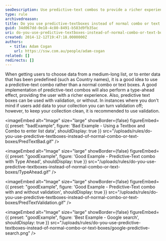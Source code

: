 ```yaml
---
seoDescription: Use predictive-text combos to provide a richer experience and facilitate easy data entry from medium-long lists or predefined data.
type: rule
archivedreason:
title: Do you use predictive-textboxes instead of normal combo or text boxes?
guid: 34d067dd-0e18-4c80-8491-b583d9fb35ac
uri: do-you-use-predictive-textboxes-instead-of-normal-combo-or-text-boxes
created: 2014-12-12T19:47:18.0000000Z
authors:
  - title: Adam Cogan
    url: https://ssw.com.au/people/adam-cogan
related: []
redirects: []
---
```


When getting users to choose data from a medium-long list, or to enter data that has been predefined (such as Country names), it is a good idea to use a predictive-text combo rather than a normal combo or text boxes. A good implementation of predictive-text combos will also perform a type-ahead effect, providing the user with a richer experience.
Also, predictive text boxes can be used with validation, or without. In instances where you don't mind if users add data to your collection you can turn validation off; however, to keep your collection clean, it is recommended to use validation.

<imageEmbed
  alt="Image"
  size="large"
  showBorder={false}
  figureEmbed={{
    preset: "badExample",
    figure: 'Bad Example - Using a Textbox and Combo to enter list data',
    shouldDisplay: true
  }}
  src="/uploads/rules/do-you-use-predictive-textboxes-instead-of-normal-combo-or-text-boxes/PredTextBad.gif"
/>

<imageEmbed
  alt="Image"
  size="large"
  showBorder={false}
  figureEmbed={{
    preset: "goodExample",
    figure: 'Good Example - Predictive-Text combo with Type Ahead',
    shouldDisplay: true
  }}
  src="/uploads/rules/do-you-use-predictive-textboxes-instead-of-normal-combo-or-text-boxes/TypeAhead.gif"
/>

<imageEmbed
  alt="Image"
  size="large"
  showBorder={false}
  figureEmbed={{
    preset: "goodExample",
    figure: 'Good Example - Predictive-Text combo with and without validation',
    shouldDisplay: true
  }}
  src="/uploads/rules/do-you-use-predictive-textboxes-instead-of-normal-combo-or-text-boxes/PredTextValidation.gif"
/>

<imageEmbed
  alt="Image"
  size="large"
  showBorder={false}
  figureEmbed={{
    preset: "goodExample",
    figure: 'Best Example - Google search',
    shouldDisplay: true
  }}
  src="/uploads/rules/do-you-use-predictive-textboxes-instead-of-normal-combo-or-text-boxes/google-predictive-search.png"
/>